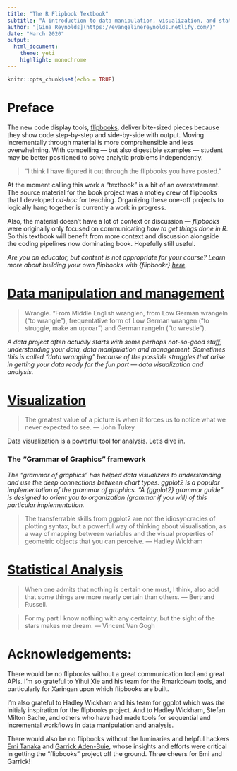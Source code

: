 ```yaml
---
title: "The R Flipbook Textbook"
subtitle: "A introduction to data manipulation, visualization, and statistical analysis with dynamic examples"
author: "[Gina Reynolds](https://evangelinereynolds.netlify.com/)"
date: "March 2020"
output: 
  html_document:
    theme: yeti
    highlight: monochrome
---
```




```r
knitr::opts_chunk$set(echo = TRUE)
```

# Preface

<!-- Like so many textbooks, this one is born out of teaching observations:    -->

<!-- 1. *Students usually do great following any single step in an analysis.  Little bites are easily digestible.*  -->

<!-- 2. *Students are less likely to get excited about scripted, reproducible workflow if they strain to get the dang analysis "going" just the once.* -->

<!-- 3. *Teaching in a quarter system doesn't give you time to mess about.  It's helpful to have step-by-step examples at the ready.* -->

The new code display tools, [flipbooks](https://evamaerey.github.io/flipbooks/about){target="_blank"}, deliver bite-sized pieces because they show code step-by-step and side-by-side with output.  Moving incrementally through material is more comprehensible and less overwhelming.  With compelling --- but also digestible examples --- student may be better positioned to solve analytic problems independently.

> "I think I have figured it out through the flipbooks you have posted."

At the moment calling this work a "textbook" is a bit of an overstatement. The source material for the book project was a motley crew of flipbooks that I developed *ad-hoc* for teaching. Organizing these one-off projects to logically hang together is currently a work in progress.  

Also, the material doesn't have a lot of context or discussion --- *flipbooks* were originally only focused on communicating *how to get things done in R*. So this textbook will benefit from more context and discussion alongside the coding pipelines now dominating book. Hopefully still useful. 

<!-- Please feel free to be in touch with suggestions on *The R Flipbook Textbook's* organization or content.  -->

*Are you an educator, but content is not appropriate for your course?  Learn more about building your own flipbooks with {flipbookr} [here](https://evamaerey.github.io/flipbooks/about){target="_blank"}*.


<!-- # Case Studies -->

<!-- *Let's start big picture.  Let's get motivated. Where are we headed anyway? Is it worth it?  (If you haven't guessed already, I hope you'll find it totally is!) There are some light-hearted examples here, but also treatment of tragic current events --- the COVID-19 pandemic.* -->


<!-- - [Racing Bar Chart](https://evamaerey.github.io/flipbooks/racing_bars/racing_barcharts.html){target="_blank"} -->
<!-- - [The Simpsons](https://evamaerey.github.io/tidytuesday_walk_through/simpsons.html#50){target="_blank"} -->
<!-- - [covid-19](https://evamaerey.github.io/flipbooks/covid_19/covid_19#1){target="_blank"} -->

<!-- > He who has a why to live can bear almost any how. --- Friedrich Nietzsche -->

# [Data manipulation and management](https://evamaerey.github.io/data_manipulation/about){target="_blank"}

> Wrangle. “From Middle English wranglen, from Low German wrangeln (“to wrangle”), frequentative form of Low German wrangen (“to struggle, make an uproar”) and German rangeln (“to wrestle”).

*A data project often actually starts with some perhaps not-so-good stuff, understanding your data, data manipulation and management.  Sometimes this is called "data wrangling" because of the possible struggles that arise in getting your data ready for the fun part --- data visualization and analysis.*



<!-- ### Basics -->

<!-- - [Arithmetic operations, data types and structures, function](https://evamaerey.github.io/data_manipulation/arithmetic_and_data_types.html){target="_blank"} -->
<!-- - [Data types and structures](https://evamaerey.github.io/data_manipulation/arithmetic_and_data_types.html){target="_blank"} -->
<!-- - [First Functions](https://evamaerey.github.io/data_manipulation/arithmetic_and_data_types.html){target="_blank"} -->

<!-- ### Data manipulation with the tidyverse -->

<!-- - [One-stream data manipulation](https://evamaerey.github.io/data_manipulation/one_stream_wrangle.html#3){target="_blank} -->
<!-- - [Logical operators (Booleans)](https://evamaerey.github.io/data_manipulation/booleans.html#3){target="_blank} -->
<!-- - [Summarizing/Aggregation](https://evamaerey.github.io/data_manipulation/summarize.html#3){target="_blank} -->
<!-- - [Shape transformation (wide  long)](https://evamaerey.github.io/data_manipulation/long_to_wide_and_back.html#3){target="_blank} -->
<!-- - [Bringing streams together: Joins and Binds](https://evamaerey.github.io/data_manipulation/joining_data.html){target="_blank"} -->


<!-- ### Data Cleaning Examples -->

<!-- - [Reading data into R](https://evamaerey.github.io/data_manipulation/data_cleaning/data_cleaning){target="_blank"} -->
<!-- - [Examples of data cleaning pipelines including using {janitor}](https://evamaerey.github.io/data_manipulation/data_cleaning/data_cleaning){target="_blank"} -->
<!-- - String Manipulation with {stringr} and regular expressions -->
<!-- - Using Country IDs like ISO3C, WB with {countrycode} -->
<!-- - Date manipulation with {lubridate} -->


<!-- ### More data manipulation tools -->

<!-- - [Manipulation with base R and logical indexing](https://evamaerey.github.io/data_manipulation/logical_indexing.html){target="_blank"} -->
<!-- - [Manipulation with data.table (under construction)](https://evamaerey.github.io/data_manipulation/data.table.html){target="_blank"} -->

<!-- ### Table layout and styling -->


<!-- - {gt} grammar of tables -->
<!-- - kable tables -->



# [Visualization](https://evamaerey.github.io/ggplot2_grammar_guide/about){target="_blank"}

> The greatest value of a picture is when it forces us to notice what we never expected to see. --- John Tukey


Data visualization is a powerful tool for analysis.  Let's dive in. 



### The "Grammar of Graphics" framework

*The "grammar of graphics" has helped data visualizers to understanding and use the deep connections between chart types. ggplot2 is a popular implementation of the grammar of graphics.  "A {ggplot2} grammar guide" is designed to orient you to organization (grammar if you will) of this particular implementation. * 

<!-- - [What's a pie chart?](https://evamaerey.github.io/pie_chart/pie_chart.html){target="_blank"} -->



<!-- ### ggplot2 -->



<!-- Then check out the "geom pile on" which returns to the topic of geoms --- there are tons!  Also themes are treated separately --- there's kind of a whole additional grammar to learn there.  Finally look at the ggplot flipbook to see the grammar in action.*   -->

<!-- - [A {ggplot2} grammar guide](https://evamaerey.github.io/ggplot2_grammar_guide/about){target="_blank"} -->

<!-- Supliments 'A {ggplot2} grammar guide' -->

<!--   - [geom_* pile on](https://evamaerey.github.io/ggplot2_grammar_guide/about){target="_blank"} -->
<!--   - [a {ggplot2} *theme* grammar guide](https://evamaerey.github.io/ggplot2_grammar_guide/about){target="_blank"} -->
<!--   - [the ggplot flipbook - example gallery](https://evamaerey.github.io/ggplot_flipbook/ggplot_flipbook_xaringan.html){target="_blank"} -->
<!--   - [all about annotation](){target="_blank"} -->

> The transferrable skills from ggplot2 are not the idiosyncracies of plotting syntax, but a powerful way of thinking about visualisation, as a way of mapping between variables and the visual properties of geometric objects that you can perceive. --- Hadley Wickham




<!-- ### Beyond ggplot2, ggplot2 extensions, base R Graphics, and other graphic packages -->

<!-- - [nothing here yet] -->
<!-- - [ggpattern]() -->


# [Statistical Analysis](https://evamaerey.github.io/statistics/about){target="_blank"}


> When one admits that nothing is certain one must, I think, also add that some things are more nearly certain than others. --- Bertrand Russell.

> For my part I know nothing with any certainty, but the sight of the stars makes me dream. --- Vincent Van Gogh


<!-- *Statistical analysis is about quantifying strengths of relationships and uncertainty.* -->


<!-- ### Building intuition  -->

<!-- - [Central Limit Theorem](https://evamaerey.github.io/statistics/central_limit_theorem.html){target="_blank"} -->
<!-- - [Galton Board](https://evamaerey.github.io/statistics/galton_board.html){target="_blank"} -->
<!-- - [Covariance, Variance, Standard Deviation, Correlation](https://evamaerey.github.io/statistics/covariance_correlation.html){target="_blank"} -->
<!-- - [Cool with Statistical Independence](https://evamaerey.github.io/statistics/statistical_independence.html){target="_blank"} -->
<!-- - [Bayes Theorem](){target="_blank"} -->

<!-- ### Statistical tests -->


<!-- - [Basics of Bivariate Statistical Tests](https://evamaerey.github.io/statistics/basic_bivariate_statistical_tests.html){target="_blank"} -->

<!--   - correlation test -->
<!--   - t.test -->
<!--   - anova -->
<!--   - chi-squared -->




<!-- ### Modeling -->

<!-- - [Ordinary Least Squares](https://evamaerey.github.io/statistics/ols.html){target="_blank"} -->




<!-- ### Resampling methods -->

<!-- - [Bootstrapped confidence intervals](https://evamaerey.github.io/statistics/bootstrap.html){target="_blank"} -->


<!-- ### Causal inference -->



<!-- - [Difference-in-Difference](https://evamaerey.github.io/statistics/difference_in_difference.html){target="_blank"} -->

<!-- > I shall be telling this with a sigh; Somewhere ages and ages hence: Two roads diverged in a wood, and I — I took the one less traveled by, And that has made all the difference. - Robert Frost -->

<!-- > Shall I compare thee to a summer’s day? - Shakespeare -->

<!-- ## Special topics -->

<!-- ### Temporal -->

<!-- - [placeholder] -->

<!-- ### Spatial -->

<!-- > I am told there are people who do not care for maps, and I find it hard to believe. Robert Louis Stevenson -->

<!-- You are likely to enjoy consuming and making spatial visualizations. -->

<!-- - [ggplot and geom_sf](https://evamaerey.github.io/flipbooks/geom_sf/geom_sf.html){target="_blank"} -->
<!-- - [leaflet (loads slow, and for some people not at all!)](https://evamaerey.github.io/flipbooks/leaflet/leaflet.html){target="_blank"} -->

<!-- ### Networks -->

<!-- > "Tell me thy company and I will tell thee what thou art." Miguel de Cervantes, Don Quixote (1605-1615) -->

<!-- - ["The Office" interactions](https://evamaerey.github.io/flipbooks/the_office/the_office.html#83) -->

<!-- ### Text -->

<!-- - [Sentiment analysis](){} -->
<!-- - [Linguistic Forensics: The Federalist Papers](){} -->


# Acknowledgements:

There would be no flipbooks without a great communication tool and great APIs.  I'm so grateful to Yihui Xie and his team for the Rmarkdown tools, and particularly for Xaringan upon which flipbooks are built. 

I'm also grateful to Hadley Wickham and his team for ggplot  which was *the* initialy inspiration for the flipbooks project.  And to Hadley Wickham, Stefan Milton Bache, and others who have had made tools for sequential and incremental workflows in data manipulation and analysis. 

There would also be no flipbooks without the luminaries and helpful hackers [Emi Tanaka](https://emitanaka.rbind.io/post/knitr-knitr-code/){target="_blank"} and [Garrick Aden-Buie](https://www.garrickadenbuie.com/blog/decouple-code-and-output-in-xaringan-slides/){target="_blank"}, whose insights and efforts were critical in getting the "flipbooks" project off the ground.  Three cheers for Emi and Garrick!
